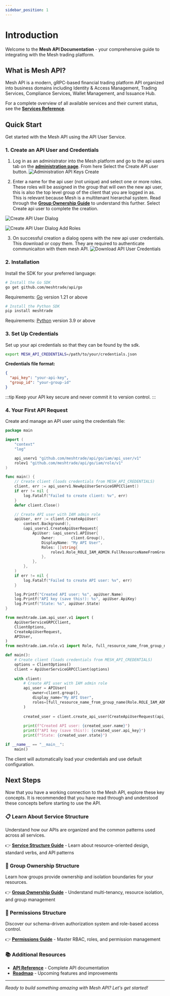 ```yaml
---
sidebar_position: 1
---
```


# Introduction


Welcome to the **Mesh API Documentation** - your comprehensive guide to integrating with the Mesh trading platform.

## What is Mesh API?

Mesh API is a modern, gRPC-based financial trading platform API organized into business domains including Identity & Access Management, Trading Services, Compliance Services, Wallet Management, and Issuance Hub.

For a complete overview of all available services and their current status, see the **[Services Reference](./api-reference/)**.

## Quick Start

Get started with the Mesh API using the API User Service.

### 1. Create an API User and Credentials

1. Log in as an administrator into the Mesh platform and go to the api users tab on the **[administration page](https://app.mesh.trade/administration/manage/api-users)**. From here Select the Create API user button.
![Administration API Keys Create](./introduction/administration-api-keys-create.png)

2. Enter a name for the api user (not unique) and select one or more roles. These roles will be assigned in the group that will own the new api user, this is also the top level group of the client that you are logged in as. This is relevant because Mesh is a multitenant hierarchal system. Read through the **[Group Ownership Guide](./architecture/group-ownership)** to understand this further. Select Create api user to complete the creation.

<div style={{display: 'flex', gap: '10px', flexWrap: 'wrap', marginTop: '15px', justifyContent: 'center'}}>

![Create API User Dialog](./introduction/create-api-user-dialog.png)

![Create API User Dialog Add Roles](./introduction/create-api-user-dialog-add-roles.png)

</div>

3. On successful creation a dialog opens with the new api user credentials. This download or copy them. They are required to authenticate communicaiton with them mesh API.
![Download API User Credentials](./introduction/download-api-users-credentials.png)

### 2. Installation

Install the SDK for your preferred language:

<Tabs>
<TabItem value="go" label="Go">

```bash
# Install the Go SDK
go get github.com/meshtrade/api/go
```

Requirements: [Go](https://golang.org/dl/) version 1.21 or above

</TabItem>
<TabItem value="python" label="Python">

```bash
# Install the Python SDK
pip install meshtrade
```

Requirements: [Python](https://www.python.org/downloads/) version 3.9 or above

</TabItem>
</Tabs>

### 3. Set Up Credentials

Set up your api credentials so that they can be found by the sdk.

```bash
export MESH_API_CREDENTIALS=/path/to/your/credentials.json
```

**Credentials file format:**
```json
{
  "api_key": "your-api-key",
  "group_id": "your-group-id"
}
```

:::tip
Keep your API key secure and never commit it to version control.
:::

### 4. Your First API Request

Create and manage an API user using the credentials file:

<Tabs>
<TabItem value="go" label="Go">

```go
package main

import (
	"context"
	"log"

	api_userv1 "github.com/meshtrade/api/go/iam/api_user/v1"
	rolev1 "github.com/meshtrade/api/go/iam/role/v1"
)

func main() {
	// Create client (loads credentials from MESH_API_CREDENTIALS)
	client, err := api_userv1.NewApiUserServiceGRPCClient()
	if err != nil {
		log.Fatalf("Failed to create client: %v", err)
	}
	defer client.Close()

	// Create API user with IAM admin role
	apiUser, err := client.CreateApiUser(
		context.Background(),
		&api_userv1.CreateApiUserRequest{
			ApiUser: &api_userv1.APIUser{
				Owner:       client.Group(),
				DisplayName: "My API User",
				Roles: []string{
					rolev1.Role_ROLE_IAM_ADMIN.FullResourceNameFromGroupName(client.Group()),
				},
			},
		},
	)
	if err != nil {
		log.Fatalf("Failed to create API user: %v", err)
	}

	log.Printf("Created API user: %s", apiUser.Name)
	log.Printf("API key (save this!): %s", apiUser.ApiKey)
	log.Printf("State: %s", apiUser.State)
}
```

</TabItem>
<TabItem value="python" label="Python">

```python
from meshtrade.iam.api_user.v1 import (
    ApiUserServiceGRPCClient,
    ClientOptions,
    CreateApiUserRequest,
    APIUser,
)
from meshtrade.iam.role.v1 import Role, full_resource_name_from_group_name

def main():
    # Create client (loads credentials from MESH_API_CREDENTIALS)
    options = ClientOptions()
    client = ApiUserServiceGRPCClient(options)
    
    with client:
        # Create API user with IAM admin role
        api_user = APIUser(
            owner=client.group(),
            display_name="My API User",
            roles=[full_resource_name_from_group_name(Role.ROLE_IAM_ADMIN, client.group())],
        )
        
        created_user = client.create_api_user(CreateApiUserRequest(api_user=api_user))
        
        print(f"Created API user: {created_user.name}")
        print(f"API key (save this!): {created_user.api_key}")
        print(f"State: {created_user.state}")

if __name__ == "__main__":
    main()
```

</TabItem>
</Tabs>

The client will automatically load your credentials and use default configuration.

## Next Steps

Now that you have a working connection to the Mesh API, explore these key concepts.
It is recommended that you have read through and understood these concepts before starting
to use the API.

### 📋 Learn About Service Structure
Understand how our APIs are organized and the common patterns used across all services.

👉 **[Service Structure Guide](./architecture/service-structure)** - Learn about resource-oriented design, standard verbs, and API patterns

### 🏢 Group Ownership Structure  
Learn how groups provide ownership and isolation boundaries for your resources.

👉 **[Group Ownership Guide](./architecture/group-ownership)** - Understand multi-tenancy, resource isolation, and group management

### 🔐 Permissions Structure
Discover our schema-driven authorization system and role-based access control.

👉 **[Permissions Guide](./architecture/role-based-access)** - Master RBAC, roles, and permission management

### 📚 Additional Resources

- **[API Reference](./api-reference/)** - Complete API documentation
- **[Roadmap](./roadmap)** - Upcoming features and improvements

---

*Ready to build something amazing with Mesh API? Let's get started!*